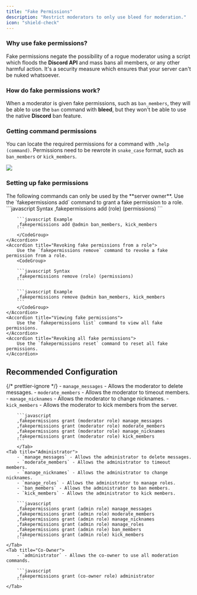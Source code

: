 ```yaml
---
title: "Fake Permissions"
description: "Restrict moderators to only use bleed for moderation."
icon: "shield-check"
---
```


### Why use fake permissions?

Fake permissions negate the possibility of a rogue moderator using a script which floods the **Discord API** and mass bans all members, or any other harmful action.
It's a security measure which ensures that your server can't be nuked whatsoever.

### How do fake permissions work?

When a moderator is given fake permissions, such as `ban_members`, they will be able to use the `ban` command with **bleed**, but they won't be able to use the native **Discord** ban feature.

### Getting command permissions

You can locate the required permissions for a command with `,help (command)`.
Permissions need to be rewrote in `snake_case` format, such as `ban_members` or `kick_members`.

<Frame>
  <img src="/images/configuration/moderation/permissions.png" />
</Frame>

### Setting up fake permissions

<Warning>
  The following commands can only be used by the **server owner**.
</Warning>

<AccordionGroup>
    <Accordion title="Granting fake permissions to a role">
        Use the `fakepermissions add` command to grant a fake permission to a role.
        <CodeGroup>
        ```javascript Syntax
        ,fakepermissions add (role) (permissions)
        ```

        ```javascript Example
        ,fakepermissions add @admin ban_members, kick_members
        ```
        </CodeGroup>
    </Accordion>
    <Accordion title="Revoking fake permissions from a role">
        Use the `fakepermissions remove` command to revoke a fake permission from a role.
        <CodeGroup>

        ```javascript Syntax
        ,fakepermissions remove (role) (permissions)
        ```

        ```javascript Example
        ,fakepermissions remove @admin ban_members, kick_members
        ```
        </CodeGroup>
    </Accordion>
    <Accordion title="Viewing fake permissions">
        Use the `fakepermissions list` command to view all fake permissions.
    </Accordion>
    <Accordion title="Revoking all fake permissions">
        Use the `fakepermissions reset` command to reset all fake permissions.
    </Accordion>

</AccordionGroup>

## Recommended Configuration

{/* prettier-ignore */}
<Tabs>
    <Tab title="Moderator">
        - `manage_messages` - Allows the moderator to delete messages.
        - `moderate_members` - Allows the moderator to timeout members.
        - `manage_nicknames` - Allows the moderator to change nicknames.
        - `kick_members` - Allows the moderator to kick members from the server.
        
        ```javascript
        ,fakepermissions grant (moderator role) manage_messages
        ,fakepermissions grant (moderator role) moderate_members
        ,fakepermissions grant (moderator role) manage_nicknames
        ,fakepermissions grant (moderator role) kick_members
        ```
        </Tab>
    <Tab title="Administrator">
        - `manage_messages` - Allows the administrator to delete messages.  
        - `moderate_members` - Allows the administrator to timeout members.
        - `manage_nicknames` - Allows the administrator to change nicknames.
        - `manage_roles` - Allows the administrator to manage roles.
        - `ban_members` - Allows the administrator to ban members.
        - `kick_members` - Allows the administrator to kick members.
        
        ```javascript
        ,fakepermissions grant (admin role) manage_messages
        ,fakepermissions grant (admin role) moderate_members
        ,fakepermissions grant (admin role) manage_nicknames
        ,fakepermissions grant (admin role) manage_roles
        ,fakepermissions grant (admin role) ban_members
        ,fakepermissions grant (admin role) kick_members
        ```
    </Tab>
    <Tab title="Co-Owner">
        - `administrator` - Allows the co-owner to use all moderation commands.
        
        ```javascript
        ,fakepermissions grant (co-owner role) administrator
        ```
    </Tab>
</Tabs>
